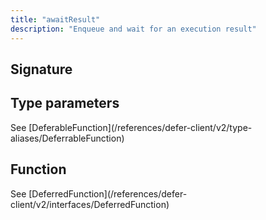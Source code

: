```yaml
---
title: "awaitResult"
description: "Enqueue and wait for an execution result"
---
```


## Signature

<ResponseField
  name="awaitResult"
  type="<F>(fn): (...args: Parameters<F>) => Promise<Awaited<F>>"
/>

## Type parameters

<ResponseField name="F" type="extends DeferableFunction">
  See
  [DeferableFunction](/references/defer-client/v2/type-aliases/DeferrableFunction)
</ResponseField>

## Function

<ResponseField name="parameters">
  <ResponseField name="fn" type="DeferredFunction<F>">
    See
    [DeferredFunction](/references/defer-client/v2/interfaces/DeferredFunction)
  </ResponseField>
</ResponseField>

<ResponseField name="returns" type="(...args): Promise<Awaited<F>>">
  <Expandable title="(...args): Promise<Awaited<F>>">
    <ResponseField name="parameters">
      <ResponseField name="...args" type="Parameters<F>" />
    </ResponseField>
    <ResponseField name="returns" type="Promise<Awaited<F>>">
      <ResponseField name="...args" type="Parameters<F>" />
    </ResponseField>
  </Expandable>
</ResponseField>
